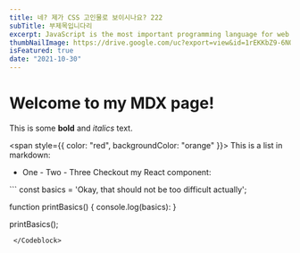 ```yaml
---
title: 네? 제가 CSS 고인물로 보이시나요? 222
subTitle: 부제목입니다리
excerpt: JavaScript is the most important programming language for web development. You probably don't know it well enough!
thumbNailImage: https://drive.google.com/uc?export=view&id=1rEKKbZ9-6NQf3dJCt0vKiKdz7mXt2Pnq
isFeatured: true
date: "2021-10-30"
---
```


# Welcome to my MDX page!

This is some **bold** and _italics_ text.

<span style={{ color: "red", backgroundColor: "orange" }}>
  This is a list in markdown:
</span>
- One - Two - Three Checkout my React component:

 <Codeblock>
 ```
const basics = 'Okay, that should not be too difficult actually';

function printBasics() {
console.log(basics):
}

printBasics();

```
 </Codeblock>
```
